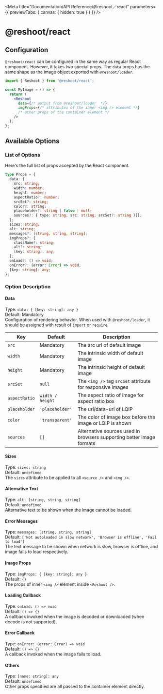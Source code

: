 

<Meta
  title="Documentation/API Reference/@reshoot／react"
  parameters={{ previewTabs: { canvas: { hidden: true } } }}
/>

# @reshoot/react

## Configuration

`@reshoot/react` can be configured in the same way as regular React component. However, it takes two special props. The `data` props has the same shape as the image object exported with `@reshoot/loader`.

```jsx
import { Reshoot } from '@reshoot/react';

const MyImage = () => {
  return (
    <Reshoot
      data={/* output from @reshoot/loader  */}
      imgProps={/* attributes of the inner <img /> element */}
      /* other props of the container element */
    />
  );
};
```

## Available Options

### List of Options

Here's the full list of props accepted by the React component.

```typescript
type Props = {
  data: {
    src: string;
    width: number;
    height: number;
    aspectRatio?: number;
    srcSet?: string;
    color?: string;
    placeholder?: string | false | null;
    sources?: { type: string; src: string; srcSet?: string }[];
  };
  sizes: string;
  alt: string;
  messages?: [string, string, string];
  imgProps?: {
    className?: string;
    alt?: string;
    [key: string]: any;
  };
  onLoad?: () => void;
  onError?: (error: Error) => void;
  [key: string]: any;
};
```

### Option Description

#### Data

Type: `data: { [key: string]: any }`  
Default: Mandatory  
Configuration of rendering behavior. When used with `@reshoot/loader`, it should be assigned with result of `import` or `require`.

| Key           | Default          | Description                                                          |
| ------------- | ---------------- | -------------------------------------------------------------------- |
| `src`         | Mandatory        | The src url of default image                                         |
| `width`       | Mandatory        | The intrinsic width of default image                                 |
| `height`      | Mandatory        | The intrinsic height of default image                                |
| `srcSet`      | `null`           | The `<img />` tag `srcSet` attribute for responsive images           |
| `aspectRatio` | `width / height` | The aspect ratio of image for aspect ratio box                       |
| `placeholder` | `'placeholder'`  | The url/data-url of LQIP                                             |
| `color`       | `'transparent'`  | The color of image box before the image or LQIP is shown             |
| `sources`     | `[]`             | Alternative sources used in browsers supporting better image formats |

#### Sizes

Type: `sizes: string`  
Default: `undefined`  
The `sizes` attribute to be applied to all `<source />` and `<img />`.

#### Alternative Text

Type: `alt: [string, string, string]`  
Default: `undefined`  
Alternative text to be shown when the image cannot be loaded.

#### Error Messages

Type: `messages: [string, string, string]`  
Default: `['Not autoloaded in slow network', 'Browser is offline', 'Fail to load']`  
The text message to be shown when network is slow, browser is offline, and image fails to load respectively.

#### Image Props

Type: `imgProps: { [key: string]: any }`  
Default: `{}`  
The props of inner `<img />` element inside `<Reshoot />`.

#### Loading Callback

Type: `onLoad: () => void`  
Default: `() => {}`  
A callback invoked when the image is decoded or downloaded (when decode is not supported).

#### Error Callback

Type: `onError: (error: Error) => void`  
Default: `() => {}`  
A callback invoked when the image fails to load.

#### Others

Type: `[name: string]: any`  
Default: `undefined`  
Other props specified are all passed to the container element directly.
